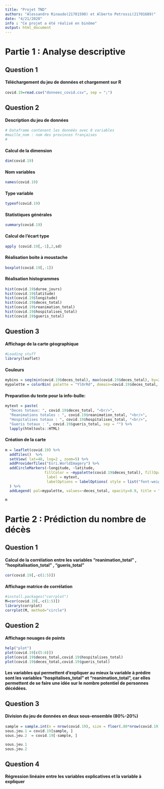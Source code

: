 ```yaml
---
title: "Projet TND"
authors: "Alessandro Rinaudo(21701590) et Alberto Petrossi(21701689)"
date: "4/21/2020"
info : "Ce projet a été réalisé en binôme"
output: html_document
---
```


# Partie 1 : Analyse descriptive

## Question 1 
#### Téléchargement du jeu de données et chargement sur R
```r
covid.19=read.csv("donnees_covid.csv", sep = ";")
```

## Question 2

#### Description du jeu de données 
```r
# Dataframe contenant les donnéés avec 8 variables 
#maille_nom : nom des provinces françaises
#
```
#### Calcul de la dimension
```r
dim(covid.19)
```

#### Nom variables
```r
names(covid.19)
```

#### Type variable 
```r
typeof(covid.19)
```

#### Statistiques générales 
```r
summary(covid.19)
```

#### Calcul de l'écart type 
```r
apply (covid.19[,-1],2,sd)
```

#### Réalisation boite à moustache
```r
boxplot(covid.19[,-1])
```

#### Réalisation histogrammes
```r
hist(covid.19$duree_jours)
hist(covid.19$latitude)
hist(covid.19$longitude)
hist(covid.19$deces_total)
hist(covid.19$reanimation_total)
hist(covid.19$hospitalises_total)
hist(covid.19$gueris_total)
```

## Question 3

#### Affichage de la carte géographique 
```r
#Loading stuff
library(leaflet)
```

#### Couleurs
```r
mybins = seq(min(covid.19$deces_total), max(covid.19$deces_total), by=2000)
mypalette = colorBin( palette = "YlOrRd", domain=covid.19$deces_total, na.color="transparent", bins=mybins)
```

#### Preparation du texte pour la info-bulle:
```r
mytext = paste(
  "Deces totaux: ", covid.19$deces_total, "<br/>", 
  "Reanimations totales : ", covid.19$reanimation_total, "<br/>", 
  "Hospitalises totaux : ", covid.19$hospitalises_total, "<br/>",
  "Gueris totaux : ", covid.19$gueris_total, sep = "") %>%
  lapply(htmltools::HTML)
```

#### Création de la carte
```r
m = leaflet(covid.19) %>% 
  addTiles()  %>% 
  setView( lat=48, lng=2 , zoom=5) %>%
  addProviderTiles("Esri.WorldImagery") %>%
  addCircleMarkers(~longitude, ~latitude, 
                  fillColor = ~mypalette(covid.19$deces_total), fillOpacity = 0.7, color="white", radius=8, stroke=FALSE,
                   label = mytext,
                   labelOptions = labelOptions( style = list("font-weight" = "normal", padding = "3px 8px"), textsize = "13px", direction = "auto")
  ) %>%
  addLegend( pal=mypalette, values=~deces_total, opacity=0.9, title = "Nombre de morts", position = "bottomright" )

m 
```


# Partie 2 : Prédiction du nombre de décès

## Question 1 

#### Calcul de la corrélation entre les variables "reanimation_total" , "hospitalisation_total" , "gueris_total"
```r
cor(covid.19[,-c(1:5)])
```

#### Affichage matrice de corrélation
```r
#install.packages("corrplot")
M=cor(covid.19[,-c(1:5)])
library(corrplot)
corrplot(M, method="circle")
```

## Question 2

#### Affichage nouages de points
```r
help("plot")
plot(covid.19[c(5:6)])
plot(covid.19$deces_total,covid.19$hospitalises_total)
plot(covid.19$deces_total,covid.19$gueris_total)
```

#### Les variables qui permettent d'expliquer au mieux la variable à prédire sont les variables "hospitalises_total" et "reanimation_total", car elles permettent de se faire une idée sur le nombre potentiel de personnes décédées. 

## Question 3

#### Division du jeu de données en deux sous-ensemble (80%-20%)
```r
sample = sample.int(n = nrow(covid.19), size = floor(.80*nrow(covid.19)))
sous.jeu.1 = covid.19[sample, ]
sous.jeu.2  = covid.19[-sample, ]

sous.jeu.1
sous.jeu.2

```


## Question 4

#### Régression linéaire entre les variables explicatives et la variable à expliquer
```r


```


